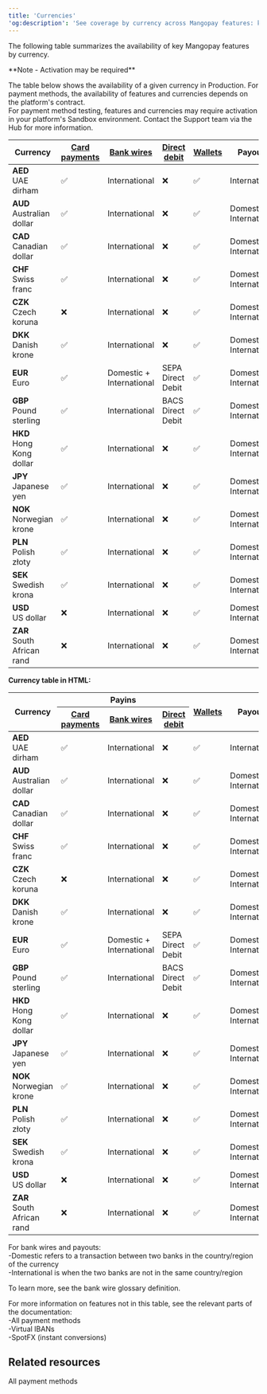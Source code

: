 ```yaml
---
title: 'Currencies'  
'og:description': 'See coverage by currency across Mangopay features: key payment methods, wallets, payouts, and more.'  
--- 
```


The following table summarizes the availability of key Mangopay features by currency.  

<Note>  
**Note - Activation may be required** 
  
The table below shows the availability of a given currency in Production. For payment methods, the availability of features and currencies depends on the platform's contract.   
For payment method testing, features and currencies may require activation in your platform's Sandbox environment. Contact the Support team via the Hub for more information.  
</Note>

| Currency                        | [Card payments](https://mangopay.com/docs/endpoints/card) | [Bank wires](https://mangopay.com/docs/endpoints/direct-bank-wires) | [Direct debit](https://mangopay.com/docs/concepts/payments/payment-methods/banking/direct-debit) | [Wallets](https://mangopay.com/docs/endpoints/wallets) | Payouts | Column 1 | Column 2 | Column 3 | Column 4 |Column 5 | Column 6 |
|---------------------------------|---------------|---------------------------|-------------------|---------|--------------------------| --------------------------|--------------------------|--------------------------|--------------------------| --------------------------|--------------------------|
| **AED**<br/>UAE dirham          | ✅             | International            | ❌                 | ✅       | International            | Data 1 | Data 2 | Data 3 | Data 4 | Data 5 | Data 6 |
| **AUD**<br/>Australian dollar   | ✅             | International            | ❌                 | ✅       | Domestic + International | Data 1 | Data 2 | Data 3 | Data 4 | Data 5 | Data 6 |
| **CAD**<br/>Canadian dollar     | ✅             | International            | ❌                 | ✅       | Domestic + International | Data 1 | Data 2 | Data 3 | Data 4 | Data 5 | Data 6 |
| **CHF**<br/>Swiss franc         | ✅             | International            | ❌                 | ✅       | Domestic + International | Data 1 | Data 2 | Data 3 | Data 4 | Data 5 | Data 6 |
| **CZK**<br/>Czech koruna        | ❌             | International            | ❌                 | ✅       | Domestic + International | Data 1 | Data 2 | Data 3 | Data 4 | Data 5 | Data 6 |
| **DKK**<br/>Danish krone        | ✅             | International            | ❌                 | ✅       | Domestic + International | Data 1 | Data 2 | Data 3 | Data 4 | Data 5 | Data 6 |
| **EUR**<br/>Euro                | ✅             | Domestic + International | SEPA Direct Debit  | ✅       | Domestic + International | Data 1 | Data 2 | Data 3 | Data 4 | Data 5 | Data 6 |
| **GBP**<br/>Pound sterling      | ✅             | International            | BACS Direct Debit  | ✅       | Domestic + International | Data 1 | Data 2 | Data 3 | Data 4 | Data 5 | Data 6 |
| **HKD**<br/>Hong Kong dollar    | ✅             | International            | ❌                 | ✅       | Domestic + International | Data 1 | Data 2 | Data 3 | Data 4 | Data 5 | Data 6 |
| **JPY**<br/>Japanese yen        | ✅             | International            | ❌                 | ✅       | Domestic + International | Data 1 | Data 2 | Data 3 | Data 4 | Data 5 | Data 6 |
| **NOK**<br/>Norwegian krone     | ✅             | International            | ❌                 | ✅       | Domestic + International | Data 1 | Data 2 | Data 3 | Data 4 | Data 5 | Data 6 |
| **PLN**<br/>Polish złoty        | ✅             | International            | ❌                 | ✅       | Domestic + International | Data 1 | Data 2 | Data 3 | Data 4 | Data 5 | Data 6 |
| **SEK**<br/>Swedish krona       | ✅             | International            | ❌                 | ✅       | Domestic + International | Data 1 | Data 2 | Data 3 | Data 4 | Data 5 | Data 6 |
| **USD**<br/>US dollar           | ❌             | International            | ❌                 | ✅       | Domestic + International | Data 1 | Data 2 | Data 3 | Data 4 | Data 5 | Data 6 |
| **ZAR**<br/>South African rand  | ❌             | International            | ❌                 | ✅       | Domestic + International | Data 1 | Data 2 | Data 3 | Data 4 | Data 5 | Data 6 |

**Currency table in HTML:**

<table id="currenciesTable" class="html-table">
<thead>
  <tr>
    <th class="header vertical-center" rowspan="2">Currency</th>
    <th class="header center-in-row bottom-border" colspan="3">Payins</th>
    <th class="header vertical-center" rowspan="2"><a href="https://mangopay.com/docs/endpoints/wallets">Wallets</a></th>
    <th class="header vertical-center" rowspan="2">Payouts</th>
    <th class="header vertical-center" rowspan="2">Column 1</th>
    <th class="header vertical-center" rowspan="2">Column 2</th>
    <th class="header vertical-center" rowspan="2">Column 3</th>
    <th class="header vertical-center" rowspan="2">Column 4</th>
  </tr>
  <tr>
    <th class="header"><a href="https://mangopay.com/docs/endpoints/card">Card payments</a></th>
    <th class="header"><a href="https://mangopay.com/docs/endpoints/direct-bank-wires">Bank wires</a></th>
    <th class="header"><a href="https://mangopay.com/docs/concepts/payments/payment-methods/banking/direct-debit">Direct debit</a></th>
  </tr>
</thead>
  <tbody>
    <tr>
      <td class="content"><strong>AED<br/></strong>UAE dirham</td>
      <td>✅</td>
      <td>International</td>
      <td>❌</td>
      <td>✅</td>
      <td>International</td>
      <td>Data 1</td>
      <td>Data 2</td>
      <td>Data 3</td>
      <td>Data 4</td>
    </tr>
    <tr>
      <td class="content"><strong>AUD<br/></strong>Australian dollar</td>
      <td>✅</td>
      <td>International</td>
      <td>❌</td>
      <td>✅</td>
      <td>Domestic + International</td>
      <td>Data 1</td>
      <td>Data 2</td>
      <td>Data 3</td>
      <td>Data 4</td>
    </tr>
    <tr>
      <td class="content"><strong>CAD<br/></strong>Canadian dollar</td>
      <td>✅</td>
      <td>International</td>
      <td>❌</td>
      <td>✅</td>
      <td>Domestic + International</td>
      <td>Data 1</td>
      <td>Data 2</td>
      <td>Data 3</td>
      <td>Data 4</td>
    </tr>
    <tr>
      <td class="content"><strong>CHF<br/></strong>Swiss franc</td>
      <td>✅</td>
      <td>International</td>
      <td>❌</td>
      <td>✅</td>
      <td>Domestic + International</td>
      <td>Data 1</td>
      <td>Data 2</td>
      <td>Data 3</td>
      <td>Data 4</td>
    </tr>
   <tr>
  <td class="content"><strong>CZK<br/></strong>Czech koruna</td>
  <td>❌</td>
  <td>International</td>
  <td>❌</td>
  <td>✅</td>
  <td>Domestic + International</td>
      <td>Data 1</td>
      <td>Data 2</td>
      <td>Data 3</td>
      <td>Data 4</td>
</tr>
<tr>
  <td class="content"><strong>DKK<br/></strong>Danish krone</td>
  <td>✅</td>
  <td>International</td>
  <td>❌</td>
  <td>✅</td>
  <td>Domestic + International</td>
      <td>Data 1</td>
      <td>Data 2</td>
      <td>Data 3</td>
      <td>Data 4</td>
</tr>
<tr>
  <td class="content"><strong>EUR<br/></strong>Euro</td>
  <td>✅</td>
  <td>Domestic + International</td>
  <td>SEPA Direct Debit</td>
  <td>✅</td>
  <td>Domestic + International</td>
      <td>Data 1</td>
      <td>Data 2</td>
      <td>Data 3</td>
      <td>Data 4</td>
</tr>
<tr>
  <td class="content"><strong>GBP<br/></strong>Pound sterling</td>
  <td>✅</td>
  <td>International</td>
  <td>BACS Direct Debit</td>
  <td>✅</td>
  <td>Domestic + International</td>
      <td>Data 1</td>
      <td>Data 2</td>
      <td>Data 3</td>
      <td>Data 4</td>
</tr>
<tr>
  <td class="content"><strong>HKD<br/></strong>Hong Kong dollar</td>
  <td>✅</td>
  <td>International</td>
  <td>❌</td>
  <td>✅</td>
  <td>Domestic + International</td>
      <td>Data 1</td>
      <td>Data 2</td>
      <td>Data 3</td>
      <td>Data 4</td>
</tr>
<tr>
  <td class="content"><strong>JPY<br/></strong>Japanese yen</td>
  <td>✅</td>
  <td>International</td>
  <td>❌</td>
  <td>✅</td>
  <td>Domestic + International</td>
      <td>Data 1</td>
      <td>Data 2</td>
      <td>Data 3</td>
      <td>Data 4</td>
</tr>
<tr>
  <td class="content"><strong>NOK<br/></strong>Norwegian krone</td>
  <td>✅</td>
  <td>International</td>
  <td>❌</td>
  <td>✅</td>
  <td>Domestic + International</td>
      <td>Data 1</td>
      <td>Data 2</td>
      <td>Data 3</td>
      <td>Data 4</td>
</tr>
<tr>
  <td class="content"><strong>PLN<br/></strong>Polish złoty</td>
  <td>✅</td>
  <td>International</td>
  <td>❌</td>
  <td>✅</td>
  <td>Domestic + International</td>
      <td>Data 1</td>
      <td>Data 2</td>
      <td>Data 3</td>
      <td>Data 4</td>
</tr>
<tr>
  <td class="content"><strong>SEK<br/></strong>Swedish krona</td>
  <td>✅</td>
  <td>International</td>
  <td>❌</td>
  <td>✅</td>
  <td>Domestic + International</td>
      <td>Data 1</td>
      <td>Data 2</td>
      <td>Data 3</td>
      <td>Data 4</td>
</tr>
<tr>
  <td class="content"><strong>USD<br/></strong>US dollar</td>
  <td>❌</td>
  <td>International</td>
  <td>❌</td>
  <td>✅</td>
  <td>Domestic + International</td>
      <td>Data 1</td>
      <td>Data 2</td>
      <td>Data 3</td>
      <td>Data 4</td>
</tr>
<tr>
  <td class="content"><strong>ZAR<br/></strong>South African rand</td>
  <td>❌</td>
  <td>International</td>
  <td>❌</td>
  <td>✅</td>
  <td>Domestic + International</td>
      <td>Data 1</td>
      <td>Data 2</td>
      <td>Data 3</td>
      <td>Data 4</td>
</tr>
  </tbody>
</table>


For bank wires and payouts:  
-Domestic refers to a transaction between two banks in the country/region of the currency  
-International is when the two banks are not in the same country/region  

To learn more, see the bank wire glossary definition.  

For more information on features not in this table, see the relevant parts of the documentation:  
-All payment methods  
-Virtual IBANs  
-SpotFX (instant conversions)  

## Related resources  

<Card title="Article">All payment methods</Card>